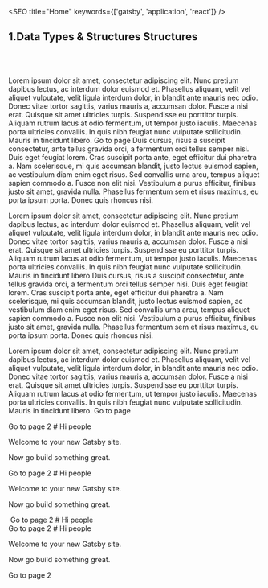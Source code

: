 


<SEO title="Home" keywords={['gatsby', 'application', 'react']} />
<article>
<h1>1.Data Types &  Structures Structures </h1>

<br/><br/>
<p>
Lorem ipsum dolor sit amet, consectetur adipiscing elit. Nunc pretium dapibus lectus, ac interdum dolor euismod et. Phasellus aliquam, velit vel aliquet vulputate, velit ligula interdum dolor, in blandit ante mauris nec odio. Donec vitae tortor sagittis, varius mauris a, accumsan dolor. Fusce a nisi erat. Quisque sit amet ultricies turpis. Suspendisse eu porttitor turpis. Aliquam rutrum lacus at odio fermentum, ut tempor justo iaculis. Maecenas porta ultricies convallis. In quis nibh feugiat nunc vulputate sollicitudin. Mauris in tincidunt libero.

<Link to="/page-2/">Go to page</Link>
Duis cursus, risus a suscipit consectetur, ante tellus gravida orci, a fermentum orci tellus semper nisi. Duis eget feugiat lorem. Cras suscipit porta ante, eget efficitur dui pharetra a. Nam scelerisque, mi quis accumsan blandit, justo lectus euismod sapien, ac vestibulum diam enim eget risus. Sed convallis urna arcu, tempus aliquet sapien commodo a. Fusce non elit nisi. Vestibulum a purus efficitur, finibus justo sit amet, gravida nulla. Phasellus fermentum sem et risus maximus, eu porta ipsum porta. Donec quis rhoncus nisi.
</p>

<p>
Lorem ipsum dolor sit amet, consectetur adipiscing elit. Nunc pretium dapibus lectus, ac interdum dolor euismod et. Phasellus aliquam, velit vel aliquet vulputate, velit ligula interdum dolor, in blandit ante mauris nec odio. Donec vitae tortor sagittis, varius mauris a, accumsan dolor. Fusce a nisi erat. Quisque sit amet ultricies turpis. Suspendisse eu porttitor turpis. Aliquam rutrum lacus at odio fermentum, ut tempor justo iaculis. Maecenas porta ultricies convallis. In quis nibh feugiat nunc vulputate sollicitudin. Mauris in tincidunt libero.Duis cursus, risus a suscipit consectetur, ante tellus gravida orci, a fermentum orci tellus semper nisi. Duis eget feugiat lorem. Cras suscipit porta ante, eget efficitur dui pharetra a. Nam scelerisque, mi quis accumsan blandit, justo lectus euismod sapien, ac vestibulum diam enim eget risus. Sed convallis urna arcu, tempus aliquet sapien commodo a. Fusce non elit nisi. Vestibulum a purus efficitur, finibus justo sit amet, gravida nulla. Phasellus fermentum sem et risus maximus, eu porta ipsum porta. Donec quis rhoncus nisi.
</p>

<p>
Lorem ipsum dolor sit amet, consectetur adipiscing elit. Nunc pretium dapibus lectus, ac interdum dolor euismod et. Phasellus aliquam, velit vel aliquet vulputate, velit ligula interdum dolor, in blandit ante mauris nec odio. Donec vitae tortor sagittis, varius mauris a, accumsan dolor. Fusce a nisi erat. Quisque sit amet ultricies turpis. Suspendisse eu porttitor turpis. Aliquam rutrum lacus at odio fermentum, ut tempor justo iaculis. Maecenas porta ultricies convallis. In quis nibh feugiat nunc vulputate sollicitudin. Mauris in tincidunt libero.

<Link to="/page-2/">Go to page</Link>
</p>

<div style={{ maxWidth: '300px', marginBottom: '1.45rem' }}>
  <Image />
</div>

<section>
  <Image />
</section>
<Link to="/page-2/">Go to page 2</Link>
# Hi people

Welcome to your new Gatsby site.

Now go build something great.

<div style={{ maxWidth: '300px', marginBottom: '1.45rem' }}>
  <Image />
</div>
<Link to="/page-2/">Go to page 2</Link>
# Hi people

Welcome to your new Gatsby site.

Now go build something great.

<section style={{ maxWidth: '300px', marginBottom: '1.45rem' }}>
  <Image />
  <Link to="/page-2/">Go to page 2</Link>
# Hi people
</section>
<Link to="/page-2/">Go to page 2</Link>
# Hi people

Welcome to your new Gatsby site.

Now go build something great.

<div style={{ maxWidth: '300px', marginBottom: '1.45rem' }}>
  <Image />
</div>
<Link to="/page-2/">Go to page 2</Link>

</article>